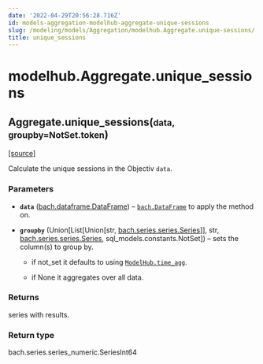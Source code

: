```yaml
---
date: '2022-04-29T20:56:28.716Z'
id: models-aggregation-modelhub-aggregate-unique-sessions
slug: /modeling/models/Aggregation/modelhub.Aggregate.unique-sessions/
title: unique_sessions
---
```


# modelhub.Aggregate.unique_sessions

<div class="method">

<h2 class="signature-class"><span class="additional-name">Aggregate.</span><span class="name">unique_sessions(</span><small class="parameter-list"><span class="parameter" id="data">data</span>, <span class="parameter" id="groupby">groupby=NotSet.token</span></small>)</h2>


&#8203;<span class="view-source">[[source]](https://github.com/objectiv/objectiv-analytics/blob/main/modelhub/modelhub/aggregate.py)</span>

<div class="content">

Calculate the unique sessions in the Objectiv `data`.


### Parameters

* **`data`** ([bach.dataframe.DataFrame](/docs/modeling/bach/api-reference/DataFrame/bach.DataFrame/#bach.DataFrame)) – [`bach.DataFrame`](/docs/modeling/bach/api-reference/DataFrame/bach.DataFrame/#bach.DataFrame) to apply the method on.

* **`groupby`** (Union[List[Union[str, [bach.series.series.Series](/docs/modeling/bach/api-reference/Series/bach.Series/#bach.Series)]], str, [bach.series.series.Series](/docs/modeling/bach/api-reference/Series/bach.Series/#bach.Series), sql_models.constants.NotSet]) – sets the column(s) to group by.

  * if not_set it defaults to using [`ModelHub.time_agg`](/docs/modeling/modelhub-api-reference/ModelHub/modelhub.ModelHub.time-agg/#modelhub.ModelHub.time-agg).

  * if None it aggregates over all data.




### Returns

series with results.



### Return type

bach.series.series_numeric.SeriesInt64



</div>

</div>
